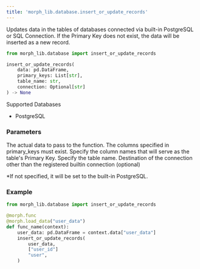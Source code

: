 ```yaml
---
title: 'morph_lib.database.insert_or_update_records'
---
```


Updates data in the tables of databases connected via built-in PostgreSQL or SQL Connection. If the Primary Key does not exist, the data will be inserted as a new record.

```python
from morph_lib.database import insert_or_update_records

insert_or_update_records(
    data: pd.DataFrame,
    primary_keys: List[str],
    table_name: str,
    connection: Optional[str]
) -> None
```

Supported Databases

- PostgreSQL

### Parameters

<ParamField body="data" type="pd.DataFrame" required>
The actual data to pass to the function. The columns specified in primary_keys must exist.
</ParamField>

<ParamField body="primary_keys" type="List[str]" required>
Specify the column names that will serve as the table's Primary Key.
</ParamField>

<ParamField body="table_name" type="str" required>
Specify the table name.
</ParamField>

<ParamField body="connection" type="str">
Destination of the connection other than the registered builtin connection (optional)

*If not specified, it will be set to the built-in PostgreSQL.
</ParamField>

### Example

```python
from morph_lib.database import insert_or_update_records

@morph.func
@morph.load_data("user_data")
def func_name(context):
	user_data: pd.DataFrame = context.data["user_data"]
	insert_or_update_records(
		user_data,
		["user_id"]
		"user",
	)
```